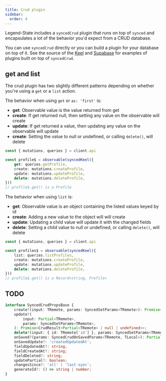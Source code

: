 ```yaml
---
title: Crud plugin
sidebar:
  order: 4
---
```


Legend-State includes a `syncedCrud` plugin that runs on top of `synced` and encapsulates a lot of the behavior you'd expect from a CRUD database.

You can use `syncedCrud` directly or you can build a plugin for your database on top of it. See the source of the [Keel](TODO) and [Supabase](TODO) for examples of plugins built on top of `syncedCrud`.

## get and list

The crud plugin has two slightly different patterns depending on whether you're using a `get` or a `list` action.

The behavior when using `get` or `as: 'first'` is:
- **get**: Observable value is the value returned from get
- **create**: If get returned null, then setting any value on the observable will create
- **update**: If get returned a value, then updating any value on the observable will update
- **create**: Setting the value to null or undefined, or calling `delete()`, will delete

```ts
const { mutations, queries } = client.api

const profile$ = observable(syncedKeel({
    get: queries.getProfile,
    create: mutations.createProfile,
    update: mutations.updateProfile,
    delete: mutations.deleteProfile,
}))
// profile$.get() is a Profile
```

The behavior when using `list` is:
- **get**: Observable value is an object containing the listed values keyed by id
- **create**: Adding a new value to the object will will create
- **update**: Updating a child value will update it with the changed fields
- **delete**: Setting a child value to null or undefined, or calling `delete()`, will delete

```ts
const { mutations, queries } = client.api

const profiles$ = observable(syncedKeel({
    list: queries.listProfiles,
    create: mutations.createProfile,
    update: mutations.updateProfile,
    delete: mutations.deleteProfile,
}))
// profile$.get() is a Record<string, Profile>
```

## TODO
```ts
interface SyncedCrudPropsBase {
    create?(input: TRemote, params: SyncedSetParams<TRemote>): Promise<CrudResult<TRemote> | null | undefined>;
    update?(
        input: Partial<TRemote>,
        params: SyncedSetParams<TRemote>,
    ): Promise<CrudResult<Partial<TRemote> | null | undefined>>;
    delete?(input: { id: TRemote['id'] }, params: SyncedSetParams<TRemote>): Promise<CrudResult<any>>;
    onSaved?(params: SyncedCrudOnSavedParams<TRemote, TLocal>): Partial<TLocal> | void;
    onSavedUpdate?: 'createdUpdatedAt';
    fieldUpdatedAt?: string;
    fieldCreatedAt?: string;
    fieldDeleted?: string;
    updatePartial?: boolean;
    changesSince?: 'all' | 'last-sync';
    generateId?: () => string | number;
}
```
